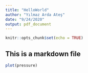 ```yaml
---
title: "HelloWorld"
author: "Yılmaz Arda Ateş"
date: "9/24/2020"
output: pdf_document
---
```


```r
knitr::opts_chunk$set(echo = TRUE)
```

## This is a markdown file

```r
plot(pressure)
```

